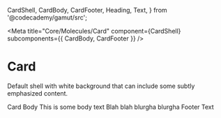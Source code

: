   CardShell,
  CardBody,
  CardFooter,
  Heading,
  Text,
} from '@codecademy/gamut/src';

<Meta
  title="Core/Molecules/Card"
  component={CardShell}
  subcomponents={{ CardBody, CardFooter }}
/>

# Card

<StoryStatus status="ready" />

Default shell with white background that can include some subtly
emphasized content.

<Preview>
  <Story name="Card">
    <CardShell hoverShadow={boolean('shell.hoverShadow', false)}>
      <CardBody standardPadding={boolean('body.standardPadding', true)}>
        <Heading as="h3">Card Body</Heading>
        <Text>This is some body text</Text>
        <Text>Blah blah blurgha blurgha</Text>
      </CardBody>
      <CardFooter
        align={select('Align', ['left', 'center', 'right'], 'left')}
        border={select('Border', ['dashed', 'solid', 'none'], 'none')}
        flex={boolean('Flex', true)}
        standardPadding={boolean('Standard Padding', true)}
        standardHeight={boolean('Standard Height', true)}
      >
        <React.Fragment>Footer Text</React.Fragment>
      </CardFooter>
    </CardShell>
  </Story>
</Preview>

<Props of={CardShell} />
